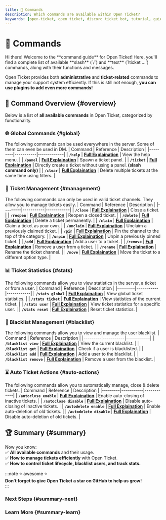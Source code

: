 ```yaml
---
title: 📢 Commands
description: Which commands are available within Open Ticket?
keywords: [open-ticket, open ticket, discord ticket bot, tutorial, guide, article, commands, slash, text, reference, help]
---
```

<head>
    <link rel="apple-touch-icon" href="/img/logo_vertical.png"/>
</head>

# 📢 Commands
<FlexHorizontal>
<div style={{width:"50%"}} className="otdocs-flex-mobile-width">
Hi there! Welcome to the <C color="blue">**command guide**</C> for Open Ticket!  
Here, you'll find a complete list of available **slash** (`/`) and **text** (`!ticket ...`) commands, along with their functions and messages.  

Open Ticket provides both **administrative** and **ticket-related** commands to manage your support system efficiently.
If this is still not enough, <C color="green">**you can use plugins to add even more commands!**</C>
</div>
<div style={{width:"50%"}} className="otdocs-flex-mobile-width">
    <StyledTitle title="Commands" description="All available commands in Open Ticket"></StyledTitle>
</div>
</FlexHorizontal>

<Divider></Divider>  
## 🎯 Command Overview \{#overview}
Below is a list of **all available commands** in Open Ticket, categorized by functionality.  

### 🌐 Global Commands \{#global}
The following commands can be used everywhere in the server. Some of them can even be used in DM.
| Command | Reference | Description |
|---------|-----------|-------------|
| **`/help`** | [**Full Explaination**](/docs/reference/commands/help.mdx) | View the help menu. |
| **`/panel`** | [**Full Explaination**](/docs/reference/commands/panel.mdx) | Spawn a ticket panel. |
| **`/ticket`** | [**Full Explaination**](/docs/reference/commands/ticket.mdx) | Directly create a ticket without using a panel. <C color="red">**(slash command only)**</C> |
| **`/clear`** | [**Full Explaination**](/docs/reference/commands/clear.mdx) | Delete multiple tickets at the same time using filters. |

### 🎫 Ticket Management \{#management}
The following commands can only be used in valid ticket channels. They allow you to manage tickets easily.
| Command | Reference | Description |
|---------|-----------|------------|
| **`/close`** | [**Full Explaination**](/docs/reference/commands/close.mdx) | Close a ticket. |
| **`/reopen`** | [**Full Explaination**](/docs/reference/commands/reopen.mdx) | Reopen a closed ticket. |
| **`/delete`** | [**Full Explaination**](/docs/reference/commands/delete.mdx) | Delete a ticket permanently. |
| **`/claim`** | [**Full Explaination**](/docs/reference/commands/claim.mdx) | Claim a ticket as your own. |
| **`/unclaim`** | [**Full Explaination**](/docs/reference/commands/unclaim.mdx) | Unclaim a previously claimed ticket. |
| **`/pin`** | [**Full Explaination**](/docs/reference/commands/pin.mdx) | Pin the channel to the top of the category. |
| **`/unpin`** | [**Full Explaination**](/docs/reference/commands/unpin.mdx) | Unpin a previously pinned ticket. |
| **`/add`** | [**Full Explaination**](/docs/reference/commands/add.mdx) | Add a user to a ticket. |
| **`/remove`** | [**Full Explaination**](/docs/reference/commands/remove.mdx) | Remove a user from a ticket. |
| **`/rename`** | [**Full Explaination**](/docs/reference/commands/rename.mdx) | Rename the ticket channel. |
| **`/move`** | [**Full Explaination**](/docs/reference/commands/move.mdx) | Move the ticket to a different option type. |

### 📊 Ticket Statistics \{#stats}
The following commands allow you to view statistics in the server, a ticket or from a user.
| Command | Reference | Description |
|---------|-----------|------------|
| **`/stats global`** | [**Full Explaination**](/docs/reference/commands/stats.mdx) | View global ticket statistics. |
| **`/stats ticket`** | [**Full Explaination**](/docs/reference/commands/stats.mdx) | View statistics of the current ticket. |
| **`/stats user`** | [**Full Explaination**](/docs/reference/commands/stats.mdx) | View ticket statistics for a specific user. |
| **`/stats reset`** | [**Full Explaination**](/docs/reference/commands/stats.mdx) | Reset ticket statistics. |

### 🚫 Blacklist Management \{#blacklist}
The following commands allow you to view and manage the user blacklist.
| Command | Reference | Description |
|---------|-----------|------------|
| **`/blacklist view`** | [**Full Explaination**](/docs/reference/commands/blacklist.mdx) | View the current blacklist. |
| **`/blacklist get`** | [**Full Explaination**](/docs/reference/commands/blacklist.mdx) | Check if a user is blacklisted. |
| **`/blacklist add`** | [**Full Explaination**](/docs/reference/commands/blacklist.mdx) | Add a user to the blacklist. |
| **`/blacklist remove`** | [**Full Explaination**](/docs/reference/commands/blacklist.mdx) | Remove a user from the blacklist. |

### ⌛ Auto Ticket Actions \{#auto-actions}
The following commands allow you to automatically manage, close & delete tickets.
| Command | Reference | Description |
|---------|-----------|------------|
| **`/autoclose enable`** | [**Full Explaination**](/docs/reference/commands/autoclose.mdx) | Enable auto-closing of inactive tickets. |
| **`/autoclose disable`** | [**Full Explaination**](/docs/reference/commands/autoclose.mdx) | Disable auto-closing of inactive tickets. |
| **`/autodelete enable`** | [**Full Explaination**](/docs/reference/commands/autodelete.mdx) | Enable auto-deletion of old tickets. |
| **`/autodelete disable`** | [**Full Explaination**](/docs/reference/commands/autodelete.mdx) | Disable auto-deletion of old tickets. |

<Divider></Divider>  
## 🏆 Summary \{#summary}  
Now you know:  
✅ **All available commands** and their usage.  
✅ **How to manage tickets efficiently** with Open Ticket.  
✅ **How to control ticket lifecycle, blacklist users, and track stats.**  

:::note ⭐ awesome ⭐  
**Don't forget to give Open Ticket a star on GitHub to help us grow!**  
:::

### Next Steps \{#summary-next}  
<LinkBlock mode="emoji" emoji="🎫" url="/docs/guides/features/ticket-actions" isdoc="true" name="Ticket Actions" description="Learn which ticket actions and commands are available within Open Ticket."/>  
<LinkBlock mode="emoji" emoji="🌐" url="/docs/guides/features/languages" isdoc="true" name="Languages" description="Discover all languages in which Open Ticket has been translated."/>  
<LinkBlock mode="emoji" emoji="🔑" url="/docs/guides/features/permissions" isdoc="true" name="Permissions" description="Understand which commands and buttons require which permissions."/>  
<LinkBlock mode="emoji" emoji="📄" url="/docs/guides/features/transcripts" isdoc="true" name="Transcripts" description="A simple setup guide and information about Open Ticket HTML & Text Transcripts."/>  
<LinkBlock mode="emoji" emoji="👥" url="/docs/guides/features/reaction-roles" isdoc="true" name="Reaction Roles" description="Learn how to use reaction roles in Open Ticket. Even tough it's a ticket bot."/>  

### Learn More \{#summary-learn}  
<LinkBlock mode="emoji" emoji="💻" url="/docs/framework/get-started" isdoc="true" name="Create Plugins" description="Start developing Open Ticket plugins."/>  
<LinkBlock mode="emoji" emoji="📘" url="/docs/reference/get-started" isdoc="true" name="API Reference" description="Dive into the Open Ticket API for more advanced customization."/>  
<LinkBlock mode="emoji" emoji="🗺️" url="/docs/guides/roadmap" isdoc="true" name="Public Roadmap" description="View features that will be added in the future or help with contributing."/>  
<LinkBlock mode="image" image="/img/logo/discord.png" isdoc="false" url="https://discord.dj-dj.be" name="Discord Server" description="Join our community for support and feature discussions."/>